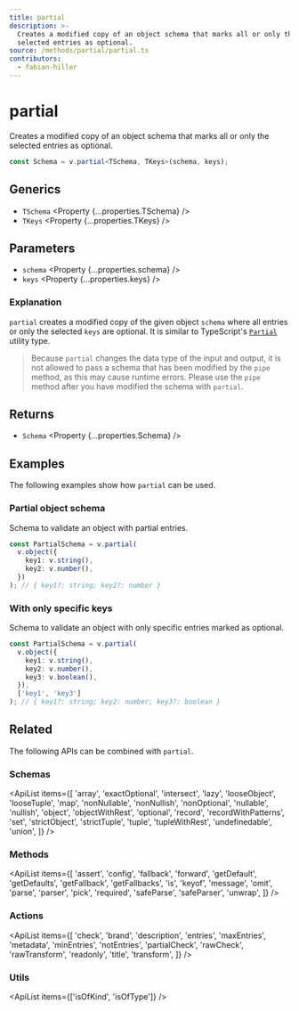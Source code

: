 ```yaml
---
title: partial
description: >-
  Creates a modified copy of an object schema that marks all or only the
  selected entries as optional.
source: /methods/partial/partial.ts
contributors:
  - fabian-hiller
---
```



# partial

Creates a modified copy of an object schema that marks all or only the selected entries as optional.

```ts
const Schema = v.partial<TSchema, TKeys>(schema, keys);
```

## Generics

- `TSchema` <Property {...properties.TSchema} />
- `TKeys` <Property {...properties.TKeys} />

## Parameters

- `schema` <Property {...properties.schema} />
- `keys` <Property {...properties.keys} />

### Explanation

`partial` creates a modified copy of the given object `schema` where all entries or only the selected `keys` are optional. It is similar to TypeScript's [`Partial`](https://www.typescriptlang.org/docs/handbook/utility-types.html#partialtype) utility type.

> Because `partial` changes the data type of the input and output, it is not allowed to pass a schema that has been modified by the <Link href='../pipe/'>`pipe`</Link> method, as this may cause runtime errors. Please use the <Link href='../pipe/'>`pipe`</Link> method after you have modified the schema with `partial`.

## Returns

- `Schema` <Property {...properties.Schema} />

## Examples

The following examples show how `partial` can be used.

### Partial object schema

Schema to validate an object with partial entries.

```ts
const PartialSchema = v.partial(
  v.object({
    key1: v.string(),
    key2: v.number(),
  })
); // { key1?: string; key2?: number }
```

### With only specific keys

Schema to validate an object with only specific entries marked as optional.

```ts
const PartialSchema = v.partial(
  v.object({
    key1: v.string(),
    key2: v.number(),
    key3: v.boolean(),
  }),
  ['key1', 'key3']
); // { key1?: string; key2: number; key3?: boolean }
```

## Related

The following APIs can be combined with `partial`.

### Schemas

<ApiList
  items={[
    'array',
    'exactOptional',
    'intersect',
    'lazy',
    'looseObject',
    'looseTuple',
    'map',
    'nonNullable',
    'nonNullish',
    'nonOptional',
    'nullable',
    'nullish',
    'object',
    'objectWithRest',
    'optional',
    'record',
    'recordWithPatterns',
    'set',
    'strictObject',
    'strictTuple',
    'tuple',
    'tupleWithRest',
    'undefinedable',
    'union',
  ]}
/>

### Methods

<ApiList
  items={[
    'assert',
    'config',
    'fallback',
    'forward',
    'getDefault',
    'getDefaults',
    'getFallback',
    'getFallbacks',
    'is',
    'keyof',
    'message',
    'omit',
    'parse',
    'parser',
    'pick',
    'required',
    'safeParse',
    'safeParser',
    'unwrap',
  ]}
/>

### Actions

<ApiList
  items={[
    'check',
    'brand',
    'description',
    'entries',
    'maxEntries',
    'metadata',
    'minEntries',
    'notEntries',
    'partialCheck',
    'rawCheck',
    'rawTransform',
    'readonly',
    'title',
    'transform',
  ]}
/>

### Utils

<ApiList items={['isOfKind', 'isOfType']} />

